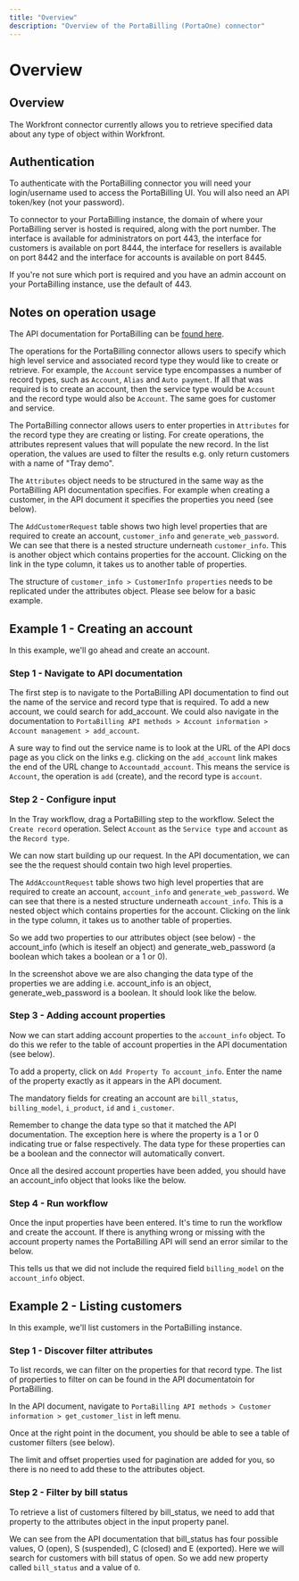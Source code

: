 ```yaml
---
title: "Overview"
description: "Overview of the PortaBilling (PortaOne) connector"
---
```


# Overview

## Overview

The Workfront connector currently allows you to retrieve specified data about any type of object within Workfront.

## Authentication

To authenticate with the PortaBilling connector you will need your login/username used to access the PortaBilling UI. You will also need an API token/key (not your password).

To connector to your PortaBilling instance, the domain of where your PortaBilling server is hosted is required, along with the port number. The interface is available for administrators on port 443, the interface for customers is available on port 8444, the interface for resellers is available on port 8442 and the interface for accounts is available on port 8445.

If you're not sure which port is required and you have an admin account on your PortaBilling instance, use the default of 443.

## Notes on operation usage

The API documentation for PortaBilling can be [found here](https://www.portaone.com/docs/pb/mr75/PortaBilling_API_MR75.html#AboutPB_API).

The operations for the PortaBilling connector allows users to specify which high level service and associated record type they would like to create or retrieve. For example, the `Account` service type encompasses a number of record types, such as `Account`, `Alias` and `Auto payment`. If all that was required is to create an account, then the service type would be `Account` and the record type would also be `Account`. The same goes for customer and service.

The PortaBilling connector allows users to enter properties in `Attributes` for the record type they are creating or listing. For create operations, the attributes represent values that will populate the new record. In the list operation, the values are used to filter the results e.g. only return customers with a name of "Tray demo".

The `Attributes` object needs to be structured in the same way as the PortaBilling API documentation specifies. For example when creating a customer, in the API document it specifies the properties you need (see below).

The `AddCustomerRequest` table shows two high level properties that are required to create an account, `customer_info` and `generate_web_password`. We can see that there is a nested structure underneath `customer_info`. This is another object which contains properties for the account. Clicking on the link in the type column, it takes us to another table of properties.

The structure of `customer_info > CustomerInfo properties` needs to be replicated under the attributes object. Please see below for a basic example.

## Example 1 - Creating an account

In this example, we'll go ahead and create an account.

### Step 1 - Navigate to API documentation

The first step is to navigate to the PortaBilling API documentation to find out the name of the service and record type that is required. To add a new account, we could search for add_account. We could also navigate in the documentation to `PortaBilling API methods > Account information > Account management > add_account`.

A sure way to find out the service name is to look at the URL of the API docs page as you click on the links e.g. clicking on the `add_account` link makes the end of the URL change to `Accountadd_account`. This means the service is `Account`, the operation is `add` (create), and the record type is `account`.

### Step 2 - Configure input

In the Tray workflow, drag a PortaBilling step to the workflow. Select the `Create record` operation. Select `Account` as the `Service type` and `account` as the `Record type`.

We can now start building up our request. In the API documentation, we can see the the request should contain two high level properties.

The `AddAccountRequest` table shows two high level properties that are required to create an account, `account_info` and `generate_web_password`. We can see that there is a nested structure underneath `account_info`. This is a nested object which contains properties for the account. Clicking on the link in the type column, it takes us to another table of properties.

So we add two properties to our attributes object (see below) - the account_info (which is iteself an object) and generate_web_password (a boolean which takes a boolean or a 1 or 0).

In the screenshot above we are also changing the data type of the properties we are adding i.e. account_info is an object, generate_web_password is a boolean. It should look like the below.

### Step 3 - Adding account properties

Now we can start adding account properties to the `account_info` object. To do this we refer to the table of account properties in the API documentation (see below).

To add a property, click on `Add Property To account_info`. Enter the name of the property exactly as it appears in the API document.

The mandatory fields for creating an account are `bill_status`, `billing_model`, `i_product`, `id` and `i_customer`.

Remember to change the data type so that it matched the API documentation. The exception here is where the property is a 1 or 0 indicating true or false respectively. The data type for these properties can be a boolean and the connector will automatically convert.

Once all the desired account properties have been added, you should have an account_info object that looks like the below.

### Step 4 - Run workflow

Once the input properties have been entered. It's time to run the workflow and create the account. If there is anything wrong or missing with the account property names the PortaBilling API will send an error similar to the below.

This tells us that we did not include the required field `billing_model` on the `account_info` object.

## Example 2 - Listing customers

In this example, we'll list customers in the PortaBilling instance.

### Step 1 - Discover filter attributes

To list records, we can filter on the properties for that record type. The list of properties to filter on can be found in the API documentatoin for PortaBilling.

In the API document, navigate to `PortaBilling API methods > Customer information > get_customer_list` in left menu.

Once at the right point in the document, you should be able to see a table of customer filters (see below).

The limit and offset properties used for pagination are added for you, so there is no need to add these to the attributes object.

### Step 2 - Filter by bill status

To retrieve a list of customers filtered by bill_status, we need to add that property to the attributes object in the input property panel.

We can see from the API documentation that bill_status has four possible values, O (open), S (suspended), C (closed) and E (exported). Here we will search for customers with bill status of open. So we add new property called `bill_status` and a value of `O`.
